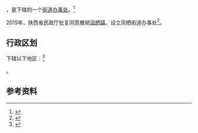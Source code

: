 {{中国乡级行政区|61/06/29/100/000}}

'''{{PAGENAMEBASE}}'''，是{{PRC admin/fullname|61/06/29/100/000|3}}下辖的一个[[街道办事处|街道办事处]]。<ref>{{PRC admin/ref sgc|{{PRC admin/parent|61/06/29/100/000}}}}</ref>

2015年，陕西省民政厅批复同意撤销[[凤栖镇|凤栖镇]]，设立凤栖街道办事处<ref>{{Cite web |url=http://news.xinhuanet.com/local/2015-06/28/c_127959075.htm |title=陕西省民政厅关于陕西省乡镇行政区划调整的公告 |accessdate=2017-09-14 |archive-date=2017-09-13 |archive-url=https://web.archive.org/web/20170913183916/http://news.xinhuanet.com/local/2015-06/28/c_127959075.htm |dead-url=no }}</ref>。

== 行政区划 ==

{{PAGENAMEBASE}}下辖以下地区：<ref>{{PRC admin/ref sgc|61/06/29/100/000}}</ref>

{{PRC admin/children|61/06/29/100/000}}。

== 参考资料 ==

{{reflist}}

{{行政区划小作品}}
{{PRC admin/navcat|61/06/29/100/000}}